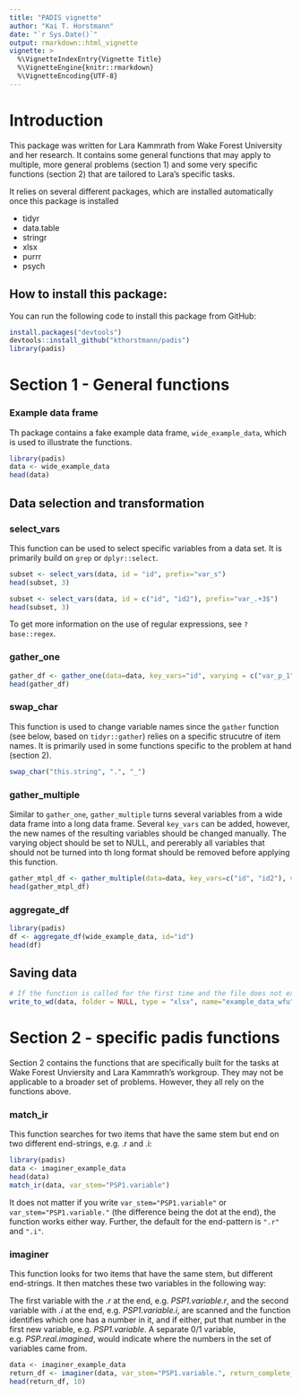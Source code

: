 ```yaml
---
title: "PADIS vignette"
author: "Kai T. Horstmann"
date: "`r Sys.Date()`"
output: rmarkdown::html_vignette
vignette: >
  %\VignetteIndexEntry{Vignette Title}
  %\VignetteEngine{knitr::rmarkdown}
  %\VignetteEncoding{UTF-8}
---
```


# Introduction

This package was written for Lara Kammrath from Wake Forest University and her research. It contains some general functions that may apply to multiple, more general problems (section 1) and some very specific functions (section 2) that are tailored to Lara's specific tasks.

It relies on several different packages, which are installed automatically once this package is installed

- tidyr
- data.table
- stringr
- xlsx
- purrr
- psych


## How to install this package:

You can run the following code to install this package from GitHub:


```r


install.packages("devtools")
devtools::install_github("kthorstmann/padis")
library(padis)


```


# Section 1 - General functions

### Example data frame

Th package contains a fake example data frame, `wide_example_data`, which is used to illustrate the functions.

```r

library(padis)
data <- wide_example_data
head(data)

```

## Data selection and transformation

### select_vars

This function can be used to select specific variables from a data set. It is primarily build on `grep` or `dplyr::select`.

```r

subset <- select_vars(data, id = "id", prefix="var_s")
head(subset, 3)

subset <- select_vars(data, id = c("id", "id2"), prefix="var_.+3$")
head(subset, 3)

```

To get more information on the use of regular expressions, see `?base::regex`.

### gather_one

```r

gather_df <- gather_one(data=data, key_vars="id", varying = c("var_p_1", "var_p_2"), new_name="var")
head(gather_df)

```

### swap_char

This function is used to change variable names since the `gather` function (see below, based on `tidyr::gather`) relies on a specific strucutre of item names. It is primarily used in some functions specific to the problem at hand (section 2).

```r

swap_char("this.string", ".", "_")

```


### gather_multiple

Similar to `gather_one`, `gather_multiple` turns several variables from a wide data frame into a long data frame. Several `key_vars` can be added, however, the new names of the resulting variables should be changed manually. The varying object should be set to NULL, and pererably all variables that should not be turned into th long format should be removed before applying this function.


```r

gather_mtpl_df <- gather_multiple(data=data, key_vars=c("id", "id2"), varying = NULL)
head(gather_mtpl_df)

```

### aggregate_df

```r

library(padis)
df <- aggregate_df(wide_example_data, id="id")
head(df)

```


## Saving data

```r

# If the function is called for the first time and the file does not exist
write_to_wd(data, folder = NULL, type = "xlsx", name="example_data_wfu", overwrite=FALSE)


```


# Section 2 - specific padis functions

Section 2 contains the functions that are specifically built for the tasks at Wake Forest Unviersity and Lara Kammrath's workgroup. They may not be applicable to a broader set of problems. However, they all rely on the functions above.

### match_ir

This function searches for two items that have the same stem but end on two different end-strings, e.g. .r and .i:

```r


library(padis)
data <- imaginer_example_data
head(data)
match_ir(data, var_stem="PSP1.variable")

```

It does not matter if you write `var_stem="PSP1.variable"` or `var_stem="PSP1.variable."` (the difference being the dot at the end), the function works either way. Further, the default for the end-pattern is `".r"` and `".i"`.

### imaginer

This function looks for two items that have the same stem, but different end-strings. It then matches these two variables in the following way:

The first variable with the *.r* at the end, e.g. *PSP1.variable.r*, and the second variable with *.i* at the end, e.g. *PSP1.variable.i*, are scanned and the function identifies which one has a number in it, and if either, put that number in the first new variable, e.g. *PSP1.variable*. A separate 0/1 variable, e.g. *PSP.real.imagined*, would indicate where the numbers in the set of variables came from. 


```r

data <- imaginer_example_data
return_df <- imaginer(data, var_stem="PSP1.variable.", return_complete_data=TRUE)
head(return_df, 10)

```









